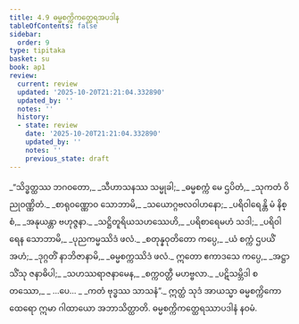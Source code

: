 ```yaml
---
title: 4.9 ဓမ္မစက္ကိကတ္ထေရအပဒါန
tableOfContents: false
sidebar:
  order: 9
type: tipitaka
basket: su
book: ap1
review:
  current: review
  updated: '2025-10-20T21:21:04.332890'
  updated_by: ''
  notes: ''
  history:
  - state: review
    date: '2025-10-20T21:21:04.332890'
    updated_by: ''
    notes: ''
    previous_state: draft
---
```



<DynamicBreadcrumb />


<ReviewStatus review={frontmatter.review} showDetails={true} />

<HypothesisAnnotation frontmatter={frontmatter} />

<Division number="102" book="ap1" e="ch" v="20" p="100">

<Paragraph number="1190" type="verses" book="ap1">
_“သိဒ္ဓတ္ထဿ ဘဂဝတော,_  
_သီဟာသနဿ သမ္မုခါ;_  
_ဓမ္မစက္ကံ မေ ဌပိတံ,_  
_သုကတံ ဝိညုဝဏ္ဏိတံ._  

</Paragraph>

</Division>
<Division number="103" book="ap1" e="ch" v="20" p="100">

<Paragraph number="1191" type="verses" book="ap1">
_စာရုဝဏ္ဏောဝ သောဘာမိ,_  
_သယောဂ္ဂဗလဝါဟနော;_  
_ပရိဝါရေန္တိ မံ နိစ္စံ,_  
_အနုယန္တာ ဗဟုဇ္ဇနာ._  

</Paragraph>

</Division>
<Division number="104" book="ap1" e="ch" v="20" p="100">

<Paragraph number="1192" type="verses" book="ap1">
_သဋ္ဌိတူရိယသဟဿေဟိ,_  
_ပရိစာရေမဟံ သဒါ;_  
_ပရိဝါရေန သောဘာမိ,_  
_ပုညကမ္မဿိဒံ ဖလံ._  

</Paragraph>

</Division>
<Division number="105" book="ap1" e="ch" v="20" p="100">

<Paragraph number="1193" type="verses" book="ap1">
_စတုန္နဝုတိတော ကပ္ပေ,_  
_ယံ စက္ကံ ဌပယိံ အဟံ;_  
_ဒုဂ္ဂတိံ နာဘိဇာနာမိ,_  
_ဓမ္မစက္ကဿိဒံ ဖလံ._  

</Paragraph>

</Division>
<Division number="106" book="ap1" e="ch" v="20" p="100">

<Paragraph number="1194" type="verses" book="ap1">
ဣတော ဧကာဒသေ ကပ္ပေ,_  
_အဋ္ဌာသိံသု ဇနာဓိပါ;_  
_သဟဿရာဇနာမေန,_  
_စက္ကဝတ္တီ မဟဗ္ဗလာ._  

</Paragraph>

</Division>
<Division number="107" book="ap1" e="ch" v="20" p="100">

<Paragraph number="1195" type="verses" book="ap1">
_ပဋိသမ္ဘိဒါ စတဿော,_  
_ …ပေ… _  
_ကတံ ဗုဒ္ဓဿ သာသနံ”._  

</Paragraph>

<Paragraph number="1196" book="ap1">
ဣတ္ထံ သုဒံ အာယသ္မာ ဓမ္မစက္ကိကော ထေရော ဣမာ ဂါထာယော အဘာသိတ္ထာတိ.

</Paragraph>
</Division>

<Paragraph number="1197" type="center" book="ap1">
ဓမ္မစက္ကိကတ္ထေရဿာပဒါနံ နဝမံ.
</Paragraph>